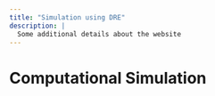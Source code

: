```yaml
---
title: "Simulation using DRE"
description: |
  Some additional details about the website
---
```


# Computational Simulation {#sim}

